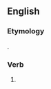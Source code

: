 ==English==

===Etymology===
{{suffix|en|crave|est|nocat=1}}.

===Verb===
{{head|en|verb form}}

# {{en-archaic second-person singular of|crave|lang=en}}